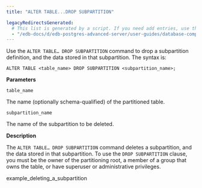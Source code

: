 ```yaml
---
title: "ALTER TABLE...DROP SUBPARTITION"

legacyRedirectsGenerated:
  # This list is generated by a script. If you need add entries, use the `legacyRedirects` key.
  - "/edb-docs/d/edb-postgres-advanced-server/user-guides/database-compatibility-table-partitioning-guide/13/alter_table_drop_subpartition.html"
---
```


<div id="alter_table_drop_subpartition" class="registered_link"></div>

Use the `ALTER TABLE… DROP SUBPARTITION` command to drop a subpartition definition, and the data stored in that subpartition. The syntax is:

```text
ALTER TABLE <table_name> DROP SUBPARTITION <subpartition_name>;
```

**Parameters**

`table_name`

 The name (optionally schema-qualified) of the partitioned table.

`subpartition_name`

 The name of the subpartition to be deleted.

**Description**

The `ALTER TABLE… DROP SUBPARTITION` command deletes a subpartition, and the data stored in that subpartition. To use the `DROP SUBPARTITION` clause, you must be the owner of the partitioning root, a member of a group that owns the table, or have superuser or administrative privileges.

<div class="toctree" maxdepth="3">

example_deleting_a_subpartition

</div>

